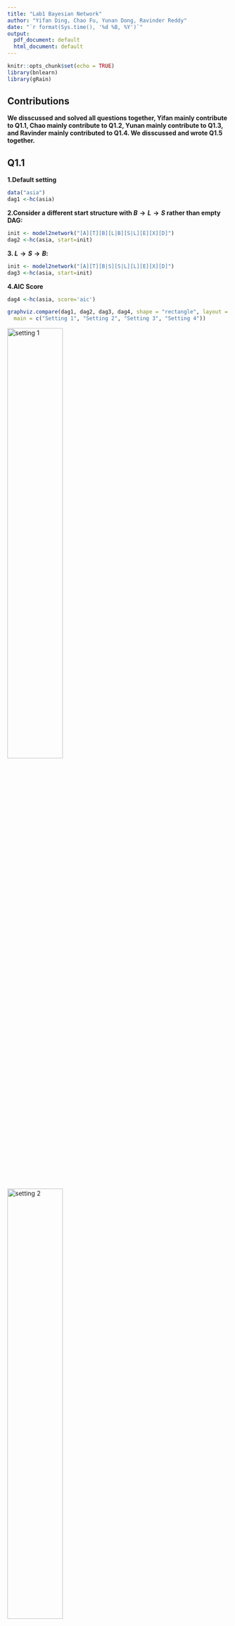 ```yaml
---
title: "Lab1 Bayesian Network"
author: "Yifan Ding, Chao Fu, Yunan Dong, Ravinder Reddy"
date: "`r format(Sys.time(), '%d %B, %Y')`"
output:
  pdf_document: default
  html_document: default
---
```


```r
knitr::opts_chunk$set(echo = TRUE)
library(bnlearn)
library(gRain)
```

## Contributions 

**We disscussed and solved all questions together, Yifan mainly contribute to Q1.1, Chao mainly contribute to Q1.2,
Yunan mainly contribute to Q1.3, and Ravinder mainly contributed to Q1.4. We disscussed and wrote Q1.5 together.**

## Q1.1

**1.Default setting**
```r
data("asia")
dag1 <-hc(asia)
```


**2.Consider a different start structure with $B \longrightarrow L \longrightarrow S$ rather than empty DAG:**

```r
init <- model2network("[A][T][B][L|B][S|L][E][X][D]")
dag2 <-hc(asia, start=init)
```

**3. $L \longrightarrow S \longrightarrow B:$**

```r
init <- model2network("[A][T][B|S][S|L][L][E][X][D]")
dag3 <-hc(asia, start=init)
```

**4.AIC Score**

```r
dag4 <-hc(asia, score='aic')
```

```r
graphviz.compare(dag1, dag2, dag3, dag4, shape = "rectangle", layout = "fdp",
  main = c("Setting 1", "Setting 2", "Setting 3", "Setting 4"))
```

![setting 1](set1.png){#id .class width=50% height=50%} ![setting 2](set2.png){#id .class width=50% height=50%}

![setting 3](set3.png){#id .class width=50% height=50%} ![setting 4](set4.png){#id .class width=50% height=50%}

**Show that multiple runs of the hill-climbing algorithm can return non-equivalent Bayesian network (BN) structures. Explain why this happens.**
  
  **Answer:** All above 4 graphs are the same except the edges among $B,S,L$. With different setting of HC, We have:
  
* 1. $L \longleftarrow S \longrightarrow B$ (Default setting)
* 2. Sheilded collider $B \longrightarrow L \longrightarrow S$ with $B \longrightarrow S$ (Initial structure $B \longrightarrow L \longrightarrow S$)
* 3. $L \longrightarrow S \longrightarrow B$ (Initial structure $L \longrightarrow S \longrightarrow B$)
* 4. Then got a graph quite unreasonable (Using AIC score)

In case 1,3, they are equivalent with different direction of edges, but case 2 has one more edge than 1,3, case 4 generate a graph with even more edges and quite unreasonable. Therefore under some different setting HC generated non-equivalent structures, this might because HC algorithm randomly add, remove and reverse edges, thus sometimes stacks in local optima if we do not have a good start point.

## Q1.2

![bn learned](bn.png){#id .class width=50% height=50%} ![bn original](bn1.png){#id .class width=50% height=50%}

```r
#asia<-apply(asia, 2, as.character)

#train and test split
n <- dim(asia)[1]
set.seed(1010)
id <- sample(1:n, floor(n*0.8))
train <- asia[id,]

id1 <- setdiff(1:n, id)
set.seed(1010)
#id2 <- sample(id1, floor(n*0.2))
test <- asia[id1,]

```


```r
# Create structure
structure <- hc(train)
fit <- bn.fit(x = structure, data = train)  # training data , structure learning
fit_grain <- as.grain(fit)
```

```r

compiled_grain <- compile(fit_grain)  # necessary syntax to use needed proporties

# Manipulating data, for the function querygrain needs the data to be in character form
test2 <- test
test <- apply(test, 2, as.character)

# nodes to S: "A", "T", "L", "B", "E", "X", "D"
nodes_2_S<-colnames(asia)[-2]

```

```r

compiled_obj = compiled_grain
nodes_from = nodes_2_S  # nodes towards s
node_to = "S"  # objective variable
new_data = test[, -2]  # data
  
# my prediction function
my_pred<-function(compiled_obj,nodes_from, node_to,new_data){
  
  predictions <- c()

  for (i in 1:nrow(new_data)){
    evidence <- setEvidence(object = compiled_obj,
                            nodes = nodes_from,  # node names
                            states = new_data[i,] )   # data
  
  posterior <- unlist(querygrain(object = evidence, nodes=node_to))
  
  if (posterior[1] > 0.5) {
    predictions[i] <- "No"} 
  else {
    predictions[i] <- "Yes"  }
  
  }
 
return(predictions)  
}

res=my_pred(compiled_obj,nodes_from, node_to,new_data)
confusion_matrix <- table(test2$S, res)
print('Confusion Matrix of Learned Graph')
confusion_matrix
sum(confusion_matrix[c(1,4)])/sum(confusion_matrix)
```

The True Graph

```r
# True Bayesian Network
true_dag <- model2network("[A][S][T|A][L|S][B|S][D|B:E][E|T:L][X|E]")
fit_true <- bn.fit(x = true_dag, data = train)%>%as.grain()
```


```r

# parameters involved

compiled_obj = compile(fit_true)  # true dag model
nodes_from = nodes_2_S
node_to = "S"
new_data = test[, -2]

res=my_pred(compiled_obj,nodes_from, node_to,new_data)
confusion_matrix <- table(test2$S, res)
print('Confusion matrix of True Graph')
confusion_matrix
sum(confusion_matrix[c(1,4)])/sum(confusion_matrix)
```




## Q1.3

```r

markov_blanket <- mb(x = fit, node = "S")

# parameters involved
compiled_obj = compiled_grain  # markov obj
nodes_from = markov_blanket   # cliques toward S
node_to = "S"
new_data = test[, markov_blanket]

# predict
res=my_pred(compiled_obj,nodes_from, node_to,new_data)
# res
confusion_matrix <- table(test2$S, res)
confusion_matrix
sum(confusion_matrix[c(1,4)])/sum(confusion_matrix)
```


## Q1.4

![](NB.png){#id .class width=50% height=50%}

```r
# Naive Bayes:
naive_bayes = model2network("[S][A|S][T|S][L|S][B|S][E|S][X|S][D|S]")
# building  object
naive_bayes <- bn.fit(x = naive_bayes, data = train) %>%as.grain() %>%compile()


# parameters involved
compiled_obj = naive_bayes
nodes_from = nodes_2_S
node_to = "S"
new_data = test[, -2]

# predict
res=my_pred(compiled_obj,nodes_from, node_to,new_data)
# res
confusion_matrix <- table(test2$S, res)
confusion_matrix
sum(confusion_matrix[c(1,4)])/sum(confusion_matrix)

```




## Q1.5

We got the same results for Q1.2 Generated Graph and Q1.3 Markov Blanket, but different results for Q1.4 Naive Bayes. The explaination as follow:

First we consider the conditional distribution of S in This Asia Network:


$$P(S|B,L,E,D,X,T,A) = \frac{P(S)P(B|S)P(L|S)\textcolor{red}{P(D|B,E)P(E|T,L)P(T|A)P(A)}}{\sum_SP(S)P(B|S)P(L|S)\textcolor{red}{P(D|B,E)P(E|T,L)P(T|A)P(A)}}$$
$$~~~~~~~~~~~~~~~~~~~~~~~~=\frac{P(S)P(B|S)P(L|S)}{\sum_SP(S)P(B|S)P(L|S)}=\frac{P(S,B,L)}{P(B,L)}=P(S|B,L)$$

Note $P(S|B,L)$ is Markov blanket of $S$. Regardless the structure of $P(E,D,X,T,A|B,L)$, the partial structure $L\longleftarrow S \longrightarrow B$ is the same in Q1.2 and Q1.3. Above formula hold for all 3 situations, the confusion matrix thus should be the same.

But in Q1.4 the Naive Bayes model is:

$$P(S|B,L,E,D,X,T,A) = \frac{P(S)P(B,L,E,D,X,T,A|S)}{\sum_SP(S)P(B,L,E,D,X,T,A|S)}=\frac{P(S)P(B,L,E,D,X,T,A|S)}{P( B,L,E,D,X,T,A)}$$

in which variables cannot be further estimated. Then this returns a different result, also the accuracy is lower than previous Bayesian Network.


## Apendix

```r
```

